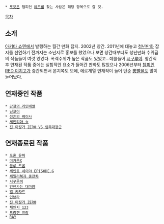  * [[포켓몬]] 챔피언 [[레드(포켓몬스터)|레드]]를 찾는 사람은 해당 항목으로 갈 것.

[[목차]]

== 소개 ==
[[아키타 쇼텐]]에서 발행하는 월간 만화 잡지. 2002년 창간. 2011년에 대놓고 [[청년만화]] 잡지를 선언하기 전까지는 소년지로 홍보를 했었으나 보면 창간때부터도 청년만화 수위급의 작품들이 여럿 있었다. 폭력수위가 높은 작품도 있었고...예를들어 [[시구루이]]. 창간직후 연재된 작품 중에는 실험적인 요소가 들어간 만화도 많았으나 2006년부터 [[챔피언 RED 이치고]]가 증간되면서 본지쪽도 모에, 에로계열 연재작이 늘어 단순 [[뽕빨물]]도 많이 늘어났다.

== 연재중인 작품 ==
 * [[강철의 라인배럴]]
 * [[닌코이]]
 * [[성흔의 퀘이사]]
 * [[세인티아 쇼]]
 * [[진 마징가 ZERO VS 암흑대장군]]

== 연재종료된 작품 ==
 * [[도혼 유마]]
 * [[미카룬X]]
 * [[블루 드롭]]
 * [[세인트 세이야 EPISODE.G]]
 * [[세일러복과 중전차]]
 * [[시구루이]]
 * [[언젠가는 대마왕]]
 * [[엘 카자드]]
 * [[인브라]]
 * [[진 마징가 ZERO]]
 * [[체인지 123]]
 * [[프랑켄 프랑]]
 * [[RAY]]
